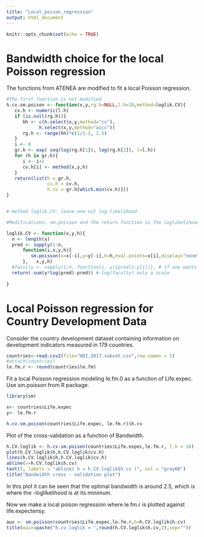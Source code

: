 ```yaml
---
title: "Local_poison_regression"
output: html_document
---
```


```r
knitr::opts_chunk$set(echo = TRUE)
```

# Bandwidth choice for the local Poisson regression

The functions from ATENEA are modified to fit a local Poisson regression.

```r

#The first function is not modified
h.cv.sm.poison <- function(x,y,rg.h=NULL,l.h=10,method=loglik.CV){
   cv.h <- numeric(l.h)
   if (is.null(rg.h)){
      hh <- c(h.select(x,y,method="cv"),
            h.select(x,y,method="aicc"))
      rg.h <- range(hh)*c(1/1.1, 1.5)
   }
   i <- 0
   gr.h <- exp( seq(log(rg.h[1]), log(rg.h[2]), l=l.h))
   for (h in gr.h){
      i <- i+1
      cv.h[i] <- method(x,y,h)
   }
   return(list(h = gr.h, 
               cv.h = cv.h, 
               h.cv = gr.h[which.min(cv.h)]))
}


# method loglik.CV: leave-one-out log-likelihood 

#Modifications: sm.poisson and the return function is the loglikelihood of the density of the poison distribution. 

loglik.CV <- function(x,y,h){
  n <- length(x)
  pred <- sapply(1:n, 
      function(i,x,y,h){
         sm.poisson(x=x[-i],y=y[-i],h=h,eval.points=x[i],display="none")$estimate
      },   x,y,h)
  #faculty <- sapply(1:n, function(i, y){prod(1:y[i])}, # if one wants the scalingfactor uncomment this line
  return(-sum(y*log(pred)-pred)) #-log(faculty) only a scale 
  
}

```

# Local Poisson regression for Country Development Data

Consider the country development dataset containing information on development indicators measured in 179 countries.

```r
countries<-read.csv2(file="HDI.2017.subset.csv",row.names = 1)
#attach(countries)
le.fm.r <- round(countries$le.fm)
```

Fit a local Poisson regression modeling le.fm.0 as a function of Life.expec. 
Use sm.poisson from R package.

```r
library(sm)

x<- countries$Life.expec
y<- le.fm.r

h.cv.sm.poison(countries$Life.expec, le.fm.r)$h.cv

```

Plot of the cross-validation as a function of Bandwidth.

```r
h.CV.loglik <- h.cv.sm.poison(countries$Life.expec,le.fm.r, l.h = 10)
plot(h.CV.loglik$h,h.CV.loglik$cv.h)
lines(h.CV.loglik$h,h.CV.loglik$cv.h)
abline(v=h.CV.loglik$h.cv)
text(5, labels = "abline( h = h.CV.loglik$h.cv )", col = "gray60")
title("Bandwidth cross - validation plot")

```

In this plot it can be seen that the optimal bandwidth is around $2.5$, which is where the -loglikelihood is at its minimum. 


Now we make a local poison regression where le.fm.r is plotted against life.expectensy. 
```r
aux <- sm.poisson(countries$Life.expec,le.fm.r,h=h.CV.loglik$h.cv)
title(main=paste("h.cv.loglik = ",round(h.CV.loglik$h.cv,2),sep=""))

```





